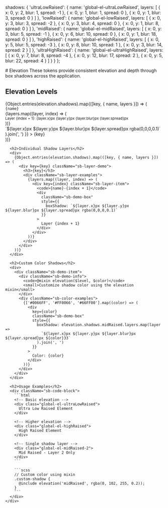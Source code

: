 
<Meta title="Tokens/Elevation" />

  shadows: {
    'ultraLowRaised': {
      name: 'global-el-ultraLowRaised',
      layers: [
        { x: 0, y: 2, blur: 1, spread: -1 },
        { x: 0, y: 1, blur: 1, spread: 0 },
        { x: 0, y: 1, blur: 3, spread: 0 }
      ]
    },
    'lowRaised': {
      name: 'global-el-lowRaised',
      layers: [
        { x: 0, y: 3, blur: 3, spread: -2 },
        { x: 0, y: 3, blur: 4, spread: 0 },
        { x: 0, y: 1, blur: 8, spread: 0 }
      ]
    },
    'midRaised': {
      name: 'global-el-midRaised',
      layers: [
        { x: 0, y: 3, blur: 5, spread: -1 },
        { x: 0, y: 6, blur: 10, spread: 0 },
        { x: 0, y: 1, blur: 18, spread: 0 }
      ]
    },
    'highRaised': {
      name: 'global-el-highRaised',
      layers: [
        { x: 0, y: 5, blur: 5, spread: -3 },
        { x: 0, y: 8, blur: 10, spread: 1 },
        { x: 0, y: 3, blur: 14, spread: 2 }
      ]
    },
    'ultraHighRaised': {
      name: 'global-el-ultraHighRaised',
      layers: [
        { x: 0, y: 7, blur: 8, spread: -4 },
        { x: 0, y: 12, blur: 17, spread: 2 },
        { x: 0, y: 5, blur: 22, spread: 4 }
      ]
    }
  }
};

<div className="sb-container">
  <div className="sb-section-title">
    # Elevation
    These tokens provide consistent elevation and depth through box shadows across the application.
  </div>

  <div className="sb-section">
    <div className="sb-elevation-demo">
      <h2>Elevation Levels</h2>
      <div className="sb-demo-section">
        {Object.entries(elevation.shadows).map(([key, { name, layers }]) => (
          <div className="sb-demo-item" key={key}>
            <div className="sb-demo-info">
              <code>{name}</code>
              <div className="sb-shadow-layers">
                {layers.map((layer, index) => (
                  <div key={index} className="sb-shadow-layer">
                    <small>
                      Layer {index + 1}: {layer.x}px {layer.y}px {layer.blur}px {layer.spread}px
                    </small>
                  </div>
                ))}
              </div>
            </div>
            <div 
              className="sb-demo-box"
              style={{ 
                boxShadow: layers.map(layer => 
                  `${layer.x}px ${layer.y}px ${layer.blur}px ${layer.spread}px rgba(0,0,0,0.1)`
                ).join(', ')
              }}
            >
              {key}
            </div>
          </div>
        ))}
      </div>

      <h2>Individual Shadow Layers</h2>
      <div>
        {Object.entries(elevation.shadows).map(([key, { name, layers }]) => (
          <div key={key} className="sb-layer-demo">
            <h3>{key}</h3>
            <div className="sb-layer-examples">
              {layers.map((layer, index) => (
                <div key={index} className="sb-layer-item">
                  <code>{name}-{index + 1}</code>
                  <div 
                    className="sb-demo-box"
                    style={{ 
                      boxShadow: `${layer.x}px ${layer.y}px ${layer.blur}px ${layer.spread}px rgba(0,0,0,0.1)`
                    }}
                  >
                    Layer {index + 1}
                  </div>
                </div>
              ))}
            </div>
          </div>
        ))}
      </div>

      <h2>Custom Color Shadows</h2>
      <div>
        <div className="sb-demo-item">
          <div className="sb-demo-info">
            <code>@mixin elevation($level, $color)</code>
            <small>Customize shadow color using the elevation mixin</small>
          </div>
          <div className="sb-color-examples">
            {['#0066FF', '#FF0066', '#66FF00'].map((color) => (
              <div 
                key={color}
                className="sb-demo-box"
                style={{ 
                  boxShadow: elevation.shadows.midRaised.layers.map(layer => 
                    `${layer.x}px ${layer.y}px ${layer.blur}px ${layer.spread}px ${color}33`
                  ).join(', ')
                }}
              >
                Color: {color}
              </div>
            ))}
          </div>
        </div>
      </div>

      <h2>Usage Examples</h2>
      <div className="sb-code-block">
        ```html
        <!-- Basic elevation -->
        <div class="global-el-ultraLowRaised">
          Ultra Low Raised Element
        </div>

        <!-- Higher elevation -->
        <div class="global-el-highRaised">
          High Raised Element
        </div>

        <!-- Single shadow layer -->
        <div class="global-el-midRaised-2">
          Mid Raised - Layer 2 Only
        </div>
        ```

        ```scss
        // Custom color using mixin
        .custom-shadow {
          @include elevation('midRaised', rgba(0, 102, 255, 0.2));
        }
        ```
      </div>
    </div>
  </div>
</div>

<style>
  {`
    .sb-container {
      margin-bottom: 48px;
    }

    .sb-section-title {
      margin-bottom: 32px;
    }

    .sb-elevation-demo {
      width: 100%;
    }

    .sb-demo-section {
      display: grid;
      grid-template-columns: repeat(auto-fill, minmax(300px, 1fr));
      gap: 32px;
      margin-bottom: 48px;
    }

    .sb-demo-item {
      display: flex;
      flex-direction: column;
      gap: 16px;
    }

    .sb-demo-info {
      display: flex;
      flex-direction: column;
      gap: 8px;
    }

    .sb-demo-info code {
      font-family: monospace;
      font-size: 14px;
      padding: 4px 8px;
      background: #F5F5F5;
      border-radius: 4px;
    }

    .sb-shadow-layers {
      display: flex;
      flex-direction: column;
      gap: 4px;
    }

    .sb-shadow-layer small {
      font-size: 12px;
      color: #666;
    }

    .sb-demo-box {
      width: 100%;
      height: 120px;
      background: white;
      border-radius: 8px;
      display: flex;
      align-items: center;
      justify-content: center;
      font-size: 14px;
      color: #666;
    }

    .sb-layer-demo {
      display: flex;
      flex-direction: column;
      gap: 16px;
      margin-bottom: 25px;
    }

    .sb-layer-examples {
      display: grid;
      grid-template-columns: repeat(auto-fill, minmax(300px, 1fr));
      gap: 16px;
    }

    .sb-layer-item {
      display: flex;
      flex-direction: column;
      gap: 8px;
    }

    .sb-color-examples {
      display: grid;
      gap: 16px;
      grid-template-columns: repeat(auto-fill, minmax(300px, 1fr));
    }

    .sb-code-block {
      background: #F5F5F5;
      padding: 16px;
      border-radius: 4px;
      margin-top: 16px;
      overflow: auto;
    }

    h2 {
      margin: 32px 0 16px;
      padding-bottom: 8px;
      border-bottom: 1px solid #E6E6E6;
    }

    h3 {
      margin: 16px 0;
      font-size: 16px;
    }
  `}
</style>
